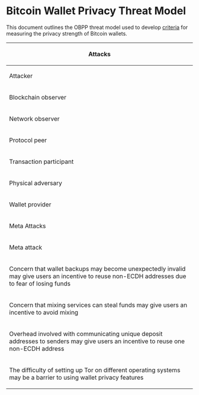 =Bitcoin Wallet Privacy Threat Model=

This document outlines the OBPP threat model used to develop [[criteria.md|criteria]] for measuring the privacy strength of Bitcoin wallets.

{|
|-
!colspan="4"|Attacks
|-
!Attacker
!Attack
!Countermeasure
!Relevant Tests
|-
|rowspan="21"|Blockchain observer
|Link transactions to a single entity based on all of them containing inputs with a common address
|Avoid reuse of non-ECDH addresses
|I A 1 a <br/> I A 3 a <br/> I A 3 b <br/> I B 1 a <br/> I B 3 a <br/> I B 3 b <br/> I C 3 a <br/> I C 3 b <br/> I C 3 c
|-
|rowspan="9"|Link outputs in a transaction to a single entity by detecting which output is a change output
|Randomize the position of the change output(s) in the output list
|I C 2 b
|-
|Select inputs such that the amount of change in the transaction is close to the size of the desired spend
|
|-
|Use multiple change outputs, and intentionally set the value of some outputs to values that resemble plausible spends
|
|-
|Avoid address reuse
|
|-
|Use standardized ordering of inputs and outputs
|
|-
|Avoid routinely creating outputs that are identifiable by their size or script
|
|-
|Only create transactions which are compliant with BIP-62
|
|-
|Calculate fees using a method which is not recognizably unique to a particular client
|
|-
|Create the transaction in such a way that provides multiple possible matching sets between inputs and the user's change output(s).
|
|-
|rowspan="4"|Link outputs to a single entity based on them all being included as inputs in the same transaction
|Avoid using inputs from different addresses in the same transaction
|I C 3 a
|-
|Use mixing when sending transactions, and make non-mixed transactions resemble mixed transactions
|I C 2 a <br/> I D 1 a <br/> I D 2 a <br/> I D 2 b
|-
|Use the same type of script used for change output as for the desired spend when creating transactions
|I B 2 a
|-
|Create the transaction in such a way that provides multiple possible matching sets between inputs and the user's change output(s).
|
|-
|Link identities by observing that addresses associated with both identities are used as inputs in the same transaction
|Avoid constructing transactions that contain inputs from more than one identity/account
|IV A 1 a <br/> IV A 2 a <br/> IV A 3 a
|-
|rowspan="4"|A blockchain observer can derive the type of wallet used to create a transaction by observing idiosyncrasies in the manner in which the transaction was composed, such as input/output ordering, output or fee size, number or size of inputs, or script composition.
|Use standardized ordering of inputs and outputs
|I C 2 b <br/> I C 2 c
|-
|Avoid routinely creating outputs that are identifiable by their size or script
|I E 1 a <br/> I E 2 a
|-
|Only create transactions which are compliant with BIP-62
|I C 2 e
|-
|Calculate fees using a method which is not recognizably unique to a particular client
|
|-
|Link related outputs and transactions by observing the m and n parameters of multisig transactions.
|Sign transactions using techniques that do not reveal the number of signers or keys involved in producing the signature.
|
|-
|Correlate transactions with out-of-band behavior by recording the time at which transactions are included in a block
|Introduce random delays before introducing new transactions to the network.
|
|-
|rowspan="23"|Network observer
|rowspan="3"|Link addresses belonging to a single user by observing information leaked by the wallet in the process of obtaining its relevant blockchain data from the network
|Obtain relevant blockchain data without making queries to other network participants OR
|II A 2 a
|-
|Only query one address at a time from a specific connection context OR
|II A 2 a <br/> II C 2 a
|-
|Query multiple addresses at once using a technique that returns false positives
|II A 2 a <br/> II C 2 a
|-
|Link addresses belonging to a single user by observing source IP address for relevant blockchain data queries
|Connect to the source of relevant blockchain data in a manner that does not leak the IP address of the requestor
|II A 1 a <br/> II A 3 a
|-
|rowspan="2"|Link addresses belonging to a single user by observing that multiple transactions enter the network from an origin point likely to belong to a single user.
|Route outgoing transactions via a method that does not reveal the IP address of the sender
|II B 1 a <br/> II B 3 a
|-
|Broadcast outgoing transactions in a manner that causes them to appear to have a network origin distinct from previously-broadcast transactions.
|
|-
|rowspan="2"|Link a transaction's input address(es) to a specific IP address by observing the first relay of a broadcasted transaction.
|Use mixing when sending transactions, and make non-mixed transactions resemble mixed transactions
|
|-
|Route outgoing transactions via a method that does not reveal the IP address of the sender
|
|-
|Reduce the false positive rate of filters by comparing how the filters received from a single client change over time
|If a filter requires an update, send the new filter to a different peer than the peer which has the old filter
|II A 2 b
|-
|Reduce the false positive rate of filters by comparing the transactions sent by a client with the filter they have sent
|Route outgoing transactions through a different route than through the peer which is providing relevant blockchain data
|II B 2 a
|-
|Link different identities based on a bloom/prefix filter or other query that matches blockchain data associated with multiple identities
|Use separate filters, provided to different peers, for each identity
|II C 2 a
|-
|Link different identities by observing that the same IP address is sending outgoing transactions associated with multiple identities
|Use separate routes for outgoing transactions associated with each identity
|II C 2 b
|-
|rowspan="2"|Temporally link transactions to a known IP address via side channel attacks based on wallet behavior
|Avoid leaking information about user behavior via observable network traffic
|II D 2 a
|-
|Avoid leaking information about recipients in transaction via an external network lookup
|II D 2 b
|-
|rowspan="2"|Derive the type of wallet used to create a transaction by passively observing idiosyncrasies in the interactive behaviour of the wallet
|Avoid using one distinctive user agent when connecting to the Bitcoin network
|II D 2 d
|-
|Avoid using a non-Bitcoin network protocol that leaks information about the type of client in use
|II D 2 c
|-
|Temporally correlate activity of a specific wallet across different connection sessions by observing idiosyncratic client wallet behavior which acts as a unique fingerprint.
|Avoid communicating state-based information to other entities which could be used to uniquely identify the client.
|
|-
|rowspan="1"|Correlate an IP address to a likely transaction participant by monitoring for queries (to a block explorer, etc) about specific recent transactions.
|Avoid performing queries to third party services regarding specific transactions in a manner which reveals the IP address of the user
|
|-
|Perform a transport-level MITM attack on a connection between the wallet and a source of server to obtain PII and/or insert malicious code into the communication between wallet and server
|Pin the expected public key/certificate in the client to prevent successful MITM attacks.
|
|-
|rowspan="2"|Identify an entity as a likely transaction participant by observing out-of-band notifications subsequent to a transaction generated by any participant and/or their wallet provider
|Do not transmit out-of-band notifications to a user when a transaction has been received OR
|
|-
|Transmit out-of-band notifications via a method that is not detectable to a network observer
|
|-
|Determine the change output of a transaction by observing different versions of it broadcast as part of an RBF process
|Avoid broadcasting more than one version of a transaction
|
|-
|Correlate transactions with out-of-band behavior by recording the time at which transactions enter the network
|Introduce random delays before introducing new transactions to the network.
|
|-
|rowspan="2"|Protocol peer
|Derive the type of wallet used to create a transaction by actively probing the wallet to discover idiosyncrasies in the interactive behaviour of the wallet
|
|
|-
|Derive the type of wallet used to create a transaction by observing the first hop IP address.
|Broadcast outgoing transactions in a manner that is not easily correlated to the wallet provider.
|
|-
|rowspan="5"|Transaction participant
|Collude with other transaction participants to infer a bitcoin user's behavior based on the flow of funds from one colluding entity, to the targeted user, to another colluding entity
|Use multiple identities/accounts to allow funds associated with one transaction participant to be kept apart from funds associated with a different transaction participant
|IV A 1 a <br/> IV A 1 b
|-
|Create transactions which create small outputs to previously-used addresses which tempt wallet clients with poor utxo selection and/or lack of coin control to merge inputs.
|Whenever an input is selected from a set of inputs with identical scripts, always include all inputs from that set in the transaction
|I C 2 d
|-
|Defeat attempts by users to mix their coins by participating in mixing transactions and collecting information which can be used to map inputs to outputs in the mixing transaction.
|Use mixing protocols which are secure against misbehavior by any participant
|I D 3 a <br/> IV B 2 a
|-
|Require users to submit transactions and identification information to one or more another parties in order to complete the signing process.
|Do not require users to provide information to one or more other parties in order to complete the signing process in a way that allows the other parties to identify the source or destination of the transaction.
|
|-
|Monitor the past and future behavior of a user based on receiving payment instructions from that user (such as a master xpub) which leak enough information about how other senders have paid/will pay the same recipient to identify the relevant transactions.
|Avoid protocols for transferring payment instructions which leak information about transactions originating from entities other than the intended sender
|
|-
|rowspan="8"|Physical adversary
|rowspan="2"|Conduct physical surveillance, especially against mobile users, to get sensitive information from screen or contextually tie blockchain activity to visual activity
|Provide a GUI that resembles an application other than a Bitcoin wallet
|V A 1 a
|-
|Before or when displaying it, warn users about the privacy consequences of sharing data that can allow parties who will not be participants in the relevant transactions to link them to the user.
|V A 2 a
|-
|rowspan="4"|Detect the existence of a wallet on a device
|Install the application is such a way that it is not detectable unless user performs a series of actions unlikely to be duplicated by an unauthorized user
|V B 2 b
|-
|The user can easily erase the application and all its metadata if the decide to stop using the wallet or device
|V B 1 c <br/> V B 1 d <br/> V B 2 c <br/> V B 2 d
|-
|If user loses physical control over the device, the wallet can be deleted via remote command
|V B 2 a
|-
|Persistent wallet data is stored in a fashion that is not identifiable as belonging to a Bitcoin wallet
|V B 2 e
|-
|rowspan="2"|Perform forensic analysis on a device, searching for sensitive information about a wallet
|Encrypt all public key in the wallet
|V B 1 a
|-
|Encrypt all non-keypair wallet metadata
|V B 1 b
|-
|rowspan="7"|Wallet provider
|Link addresses to a user by observing their backup files
|Use strictly local wallet backups, or encrypt remote wallet backups
|VI A 2 a
|-
|Require personally identifying information in order to use the wallet
|Do not collect any personally identifying information from the user
|VI B 2 a
|-
|rowspan="2"|Cause the wallet to transmit usage and/or debug data back to the provider which can be used to correlate transactions to a particular user.
|Only send debug information if users opt-in and are allowed to review the information before being sent
|VI C 1 a <br/> VI C 2 a
|-
|Transmit usage and/or debug data via a method that does not reveal the IP address or identity of the user
|VI C 1 b
|-
|Hide adverse privacy behavior from users by not releasing the source code to the wallet client
|Provide non-obfuscated source code and build tools needed for the users to compile their own versions
|VI D 1 a <br/> VI D 2 a
|-
|Hide adverse privacy behavior from users by distributing binary versions of the wallet whose behavior differs from versions compiled from the public source code
|Provide a deterministic build system that allows users to verify that the binary version they have received was compiled from the public source code
|VI D 2 b
|-
|Hide adverse privacy behavior from users by not disclosing or by misrepresenting privacy risks.
|
|
|-
!colspan="4"|Meta Attacks
|-
!colspan="2"|Meta attack
!Countermeasure
!Relevant Tests
|-
|rowspan="2" colspan="2"|Concern that wallet backups may become unexpectedly invalid may give users an incentive to reuse non-ECDH addresses due to fear of losing funds
|Use eternal backups
|VI A 1 a <br/> VI A 1 b
|-
|Proactively inform users when backups require an update
|VI A 3 a
|-
|colspan="2"|Concern that mixing services can steal funds may give users an incentive to avoid mixing
|Use mixing methods that do not allow for theft of funds
|I D 2 a <br/> IV B 2 b
|-
|colspan="2"|Overhead involved with communicating unique deposit addresses to senders may give users an incentive to reuse one non-ECDH address
|Use deposit addresses derived from a constant seed using ECDH (e.g. stealth addresses)
|I A 1 b <br/> I C 2 f
|-
|colspan="2"|The difficulty of setting up Tor on different operating systems may be a barrier to using wallet privacy features
|Create wallets that are easily usable on operating systems with built-in Tor support
|II E 1 a
|}
